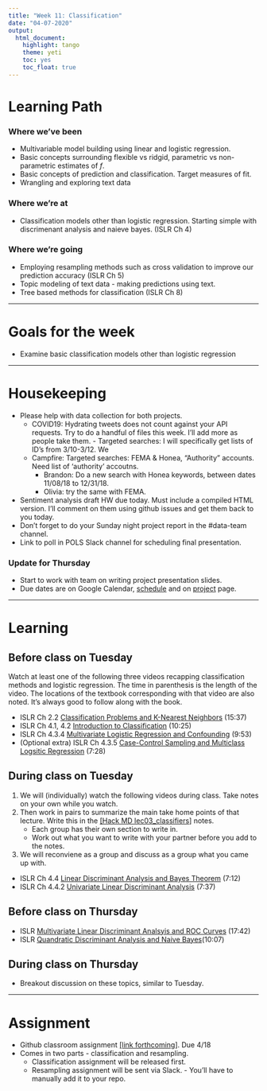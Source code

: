```yaml
---
title: "Week 11: Classification"
date: "04-07-2020"
output:   
  html_document: 
    highlight: tango
    theme: yeti
    toc: yes
    toc_float: true
---
```


# Learning Path

### Where we've been

* Multivariable model building using linear and logistic regression. 
* Basic concepts surrounding flexible vs ridgid, parametric vs non-parametric estimates of $f$. 
* Basic concepts of prediction and classification. Target measures of fit. 
* Wrangling and exploring text data

### Where we're at

* Classification models other than logistic regression. Starting simple with discrimenant analysis and naieve bayes. (ISLR Ch 4)

### Where we're going

* Employing resampling methods such as cross validation to improve our prediction accuracy (ISLR Ch 5)
* Topic modeling of text data - making predictions using text. 
* Tree based methods for classification (ISLR Ch 8)


----

# Goals for the week

* Examine basic classification models other than logistic regression 

----

# Housekeeping 

* Please help with data collection for both projects. 
    - COVID19: Hydrating tweets does not count against your API requests. Try to do a handful of files this week. I'll add more as people take them. 
               - Targeted searches: I will specifically get lists of ID's from 3/10-3/12. We
    - Campfire: Targeted searches: FEMA & Honea, "Authority" accounts. Need list of 'authority' accoutns. 
        * Brandon: Do a new search with Honea keywords, between dates 11/08/18 to 12/31/18. 
        * Olivia: try the same with FEMA. 
* Sentiment analysis draft HW due today. Must include a compiled HTML version. I'll comment on them using github issues and get them back to you today. 
* Don't forget to do your Sunday night project report in the #data-team channel. 
* Link to poll in POLS Slack channel for scheduling final presentation. 

### Update for Thursday
* Start to work with team on writing project presentation slides. 
* Due dates are on Google Calendar, [schedule](../schedule.html) and on [project](../project/pols_project.html) page. 



----

# Learning

## Before class on Tuesday
Watch at least one of the following three videos recapping classification methods and logistic regression. The time in parenthesis is the length of the video. The locations of the textbook corresponding with that video are also noted. It's always good to follow along with the book. 

* ISLR Ch 2.2 [Classification Problems and K-Nearest Neighbors](https://www.youtube.com/watch?v=RfrGiG1Hm3M) (15:37)
* ISLR Ch 4.1, 4.2 [Introduction to Classification](https://www.youtube.com/watch?v=RfrGiG1Hm3M) (10:25)
* ISLR Ch 4.3.4 [Multivariate Logistic Regression and Confounding](https://www.youtube.com/watch?v=MpX8rVv_u4E) (9:53)
* (Optional extra) ISLR Ch 4.3.5 [Case-Control Sampling and Multiclass Logsitic Regression](https://www.youtube.com/watch?v=GavRXXEHGqU) (7:28)

## During class on Tuesday

1. We will (individually) watch the following videos during class. Take notes on your own while you watch. 
2. Then work in pairs to summarize the main take home points of that lecture. Write this in the [[Hack MD lec03_classifiers]](https://hackmd.io/@norcalbiostat/lec03_classifiers) notes.
    - Each group has their own section to write in. 
    - Work out what you want to write with your partner before you add to the notes. 
3. We will reconviene as a group and discuss as a group what you came up with. 

* ISLR Ch 4.4 [Linear Discriminant Analysis and Bayes Theorem](https://www.youtube.com/watch?v=RfrGiG1Hm3M) (7:12)
* ISLR Ch 4.4.2 [Univariate Linear Discriminant Analysis](https://www.youtube.com/watch?v=QG0pVJXT6EU) (7:37)



## Before class on Thursday
* ISLR [Multivariate Linear Discriminant Analsyis and ROC Curves](https://www.youtube.com/watch?v=X4VDZDp2vqw) (17:42)
* ISLR [Quandratic Discriminant Analysis and Naive Bayes](https://www.youtube.com/watch?v=6FiNGTYAOAA)(10:07)


## During class on Thursday

* Breakout discussion on these topics, similar to Tuesday. 

----

# Assignment

* Github classroom assignment [[link forthcoming]](). Due 4/18
* Comes in two parts - classification and resampling. 
    - Classification assignment will be released first. 
    - Resampling assignment will be sent via Slack. - You'll have to manually add it to your repo. 
    
    
    
